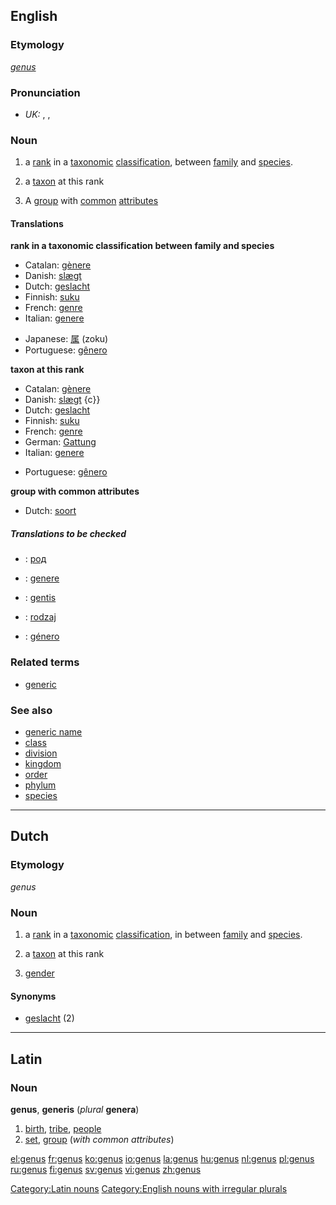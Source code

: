 ==English==

{{wikipedia}}

===Etymology===
{{L.}} ''[[#Latin|genus]]''

===Pronunciation===
*''UK:'' {{AHD|jēn'əs}}, {{IPA|/ˈdʒiːnəs/}}, {{SAMPA|/"dZi:n@s/}}

===Noun===
{{en-noun|gen|era}}

# {{taxonomy}} a [[rank]] in a [[taxonomic]] [[classification]], between [[family]] and [[species]].
# {{taxonomy}} a [[taxon]] at this rank
# A [[group]] with [[common]] [[attribute]]s

====Translations====
'''rank in a taxonomic classification between family and species'''
{{top}}
*Catalan: [[gènere]] {{m}}
*Danish: [[slægt]] {{c}}
*Dutch: [[geslacht]] {{n}}
*Finnish: [[suku]]
*French: [[genre]] {{m}}
*Italian: [[genere]] {{m}}
{{mid}}
*Japanese: [[属]] (zoku)
*Portuguese: [[gênero]] {{m}}
{{bottom}}

'''taxon at this rank'''
{{top}}
*Catalan: [[gènere]]
*Danish: [[slægt]] {c}}
*Dutch: [[geslacht]] {{n}}
*Finnish: [[suku]]
*French: [[genre]] {{m}}
*German: [[Gattung]] {{f}}
*Italian: [[genere]] {{m}}
{{mid}}
*Portuguese: [[gênero]] {{m}}
{{bottom}}

'''group with common attributes'''
{{top}}
*Dutch: [[soort]] {{f}}
{{mid}}
{{bottom}}

=====Translations to be checked=====
{{checktrans}}

*{{ttbc|Bulgarian}}: [[род]] {{m}}
*{{ttbc|Interlingua}}: [[genere]]
*{{ttbc|Lithuanian}}: [[gentis]] {{f}}
*{{ttbc|Polish}}: [[rodzaj]] {{m}}
*{{ttbc|Spanish}}: [[género]] {{m}}

===Related terms===
*[[generic]]

===See also===
*[[generic name]]
*[[class]]
*[[division]]
*[[kingdom]]
*[[order]]
*[[phylum]]
*[[species]]

----

==Dutch==
===Etymology===
{{L.}} ''genus''

===Noun===
{{nl-noun|g=n|genera|-}}

# {{botany}} a [[rank]] in a [[taxonomic]] [[classification]], in between [[family]] and [[species]].
# {{botany}} a [[taxon]] at this rank
# {{linguistics}} [[gender]]

====Synonyms====
*[[geslacht]] (2)

----

==Latin==
===Noun===

'''genus''', '''generis''' (''plural'' '''genera''')
# [[birth]], [[tribe]], [[people]]
# [[set]], [[group]] (''with common attributes'')

[[Category:Latin nouns]]
[[Category:English nouns with irregular plurals]]

[[el:genus]]
[[fr:genus]]
[[ko:genus]]
[[io:genus]]
[[la:genus]]
[[hu:genus]]
[[nl:genus]]
[[pl:genus]]
[[ru:genus]]
[[fi:genus]]
[[sv:genus]]
[[vi:genus]]
[[zh:genus]]